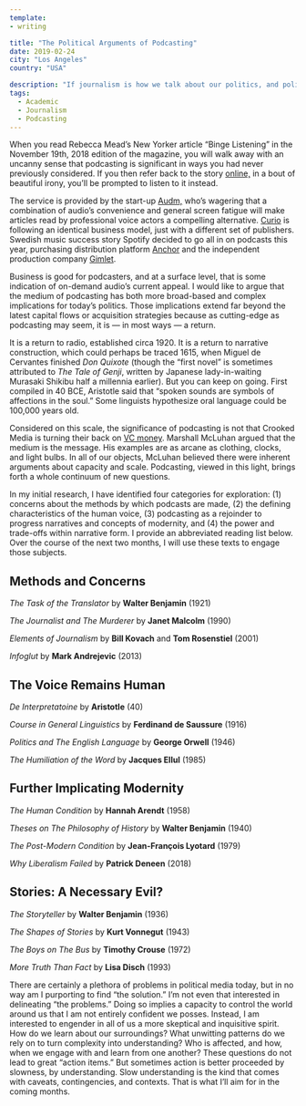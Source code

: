```yaml
---
template:
- writing

title: "The Political Arguments of Podcasting"
date: 2019-02-24
city: "Los Angeles"
country: "USA"

description: "If journalism is how we talk about our politics, and political speech is how we situate ourselves in the world, what does the recent explosion of podcasts say about the current day?"
tags:
  - Academic
  - Journalism
  - Podcasting
---
```


When you read Rebecca Mead’s New Yorker article “Binge Listening” in the November 19th, 2018 edition of the magazine, you will walk away with an uncanny sense that podcasting is significant in ways you had never previously considered. If you then refer back to the story [online,](https://www.newyorker.com/magazine/2018/11/19/how-podcasts-became-a-seductive-and-sometimes-slippery-mode-of-storytelling) in a bout of beautiful irony, you’ll be prompted to listen to it instead.

The service is provided by the start-up [Audm,](https://techcrunch.com/2017/07/14/audm-turns-long-form-print-journalism-into-professionally-narrated-digital-audio/) who’s wagering that a combination of audio’s convenience and general screen fatigue will make articles read by professional voice actors a compelling alternative. [Curio](https://www.curio.io/) is following an identical business model, just with a different set of publishers. Swedish music success story Spotify decided to go all in on podcasts this year, purchasing distribution platform [Anchor](https://techcrunch.com/2019/02/06/spotify-doubles-down-on-podcasts/) and the independent production company [Gimlet](https://www.poynter.org/business-work/2019/spotifys-purchase-of-gimlet-could-change-podcastings-future/).

Business is good for podcasters, and at a surface level, that is some indication of on-demand audio’s current appeal. I would like to argue that the medium of podcasting has both more broad-based and complex implications for today’s politics. Those implications extend far beyond the latest capital flows or acquisition strategies because as cutting-edge as podcasting may seem, it is — in most ways — a return.

It is a return to radio, established circa 1920. It is a return to narrative construction, which could perhaps be traced 1615, when Miguel de Cervantes finished _Don Quixote_ (though the “first novel” is sometimes attributed to _The Tale of Genji_, written by Japanese lady-in-waiting Murasaki Shikibu half a millennia earlier). But you can keep on going. First compiled in 40 BCE, Aristotle said that “spoken sounds are symbols of affections in the soul.” Some linguists hypothesize oral language could be 100,000 years old.

Considered on this scale, the significance of podcasting is not that Crooked Media is turning their back on [VC money](https://crooked.com/articles/letter-from-the-editor/). Marshall McLuhan argued that the medium is the message. His examples are as arcane as clothing, clocks, and light bulbs. In all of our objects, McLuhan believed there were inherent arguments about capacity and scale. Podcasting, viewed in this light, brings forth a whole continuum of new questions.

In my initial research, I have identified four categories for exploration: (1) concerns about the methods by which podcasts are made, (2) the defining characteristics of the human voice, (3) podcasting as a rejoinder to progress narratives and concepts of modernity, and (4) the power and trade-offs within narrative form. I provide an abbreviated reading list below. Over the course of the next two months, I will use these texts to engage those subjects.

## Methods and Concerns

_The Task of the Translator_ by **Walter Benjamin** (1921)

_The Journalist and The Murderer_ by **Janet Malcolm** (1990)

_Elements of Journalism_ by **Bill Kovach** and **Tom Rosenstiel** (2001)

_Infoglut_ by **Mark Andrejevic** (2013)

## The Voice Remains Human

_De Interpretatoine_ by **Aristotle** (40)

_Course in General Linguistics_ by **Ferdinand de Saussure** (1916)

_Politics and The English Language_ by **George Orwell** (1946)

_The Humiliation of the Word_ by **Jacques Ellul** (1985)

## Further Implicating Modernity

_The Human Condition_ by **Hannah Arendt** (1958)

_Theses on The Philosophy of History_ by **Walter Benjamin** (1940)

_The Post-Modern Condition_ by **Jean-François Lyotard** (1979)

_Why Liberalism Failed_ by **Patrick Deneen** (2018)

## Stories: A Necessary Evil?

_The Storyteller_ by **Walter Benjamin** (1936)

_The Shapes of Stories_ by **Kurt Vonnegut** (1943)

_The Boys on The Bus_ by **Timothy Crouse** (1972)

_More Truth Than Fact_ by **Lisa Disch** (1993)

There are certainly a plethora of problems in political media today, but in no way am I purporting to find “the solution.” I’m not even that interested in delineating “the problems.” Doing so implies a capacity to control the world around us that I am not entirely confident we posses. Instead, I am interested to engender in all of us a more skeptical and inquisitive spirit. How do we learn about our surroundings? What unwitting patterns do we rely on to turn complexity into understanding? Who is affected, and how, when we engage with and learn from one another? These questions do not lead to great “action items.” But sometimes action is better proceeded by slowness, by understanding. Slow understanding is the kind that comes with caveats, contingencies, and contexts. That is what I’ll aim for in the coming months.
